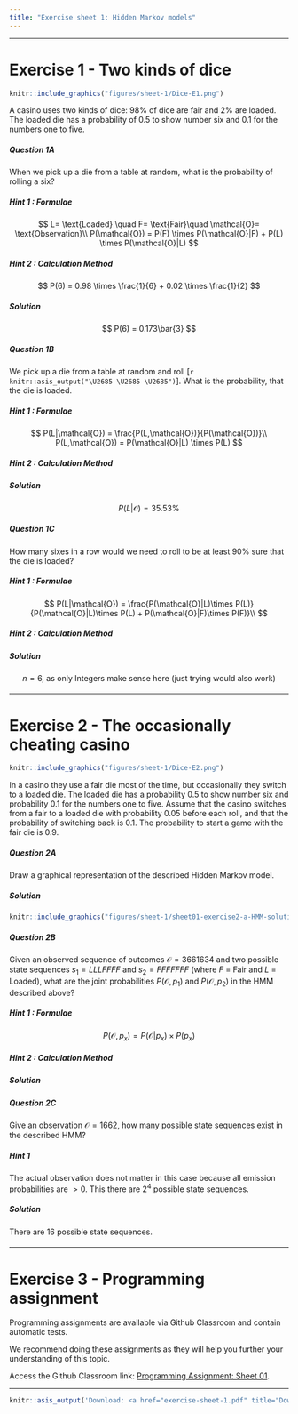 ```yaml
---
title: "Exercise sheet 1: Hidden Markov models"
---
```


---------------------------------

# Exercise 1 - Two kinds of dice

```r
knitr::include_graphics("figures/sheet-1/Dice-E1.png")
```


A casino uses two kinds of dice: $98\%$ of dice are fair and $2\%$ are loaded. The loaded die has a probability of $0.5$ to show number six and $0.1$ for the numbers one to five.


#### {.tabset}

##### Question 1A

::: {.question data-latex=""}

When we pick up a die from a table at random, what is the probability of rolling a six?

::: 

##### Hint 1 : Formulae

::: {.answer data-latex=""}

$$
L= \text{Loaded} \quad F= \text{Fair}\quad \mathcal{O}= \text{Observation}\\
P(\mathcal{O}) = P(F) \times P(\mathcal{O}|F) + P(L) \times P(\mathcal{O}|L)
$$
::: 

##### Hint 2 : Calculation Method

::: {.answer data-latex=""}

$$
P(6) = 0.98 \times \frac{1}{6} + 0.02 \times \frac{1}{2}
$$
::: 

##### Solution

::: {.answer data-latex=""}

$$
P(6) = 0.173\bar{3}
$$
::: 

#### {-}


#### {.tabset}

##### Question 1B

::: {.question data-latex=""}

We pick up a die from a table at random and roll [`r knitr::asis_output("\U2685 \U2685 \U2685")`]. What is the probability, that the die is loaded.
::: 

##### Hint 1 : Formulae

::: {.answer data-latex=""}

$$
P(L|\mathcal{O}) = \frac{P(L,\mathcal{O})}{P(\mathcal{O})}\\
P(L,\mathcal{O}) = P(\mathcal{O}|L) \times P(L)
$$
::: 

##### Hint 2 : Calculation Method

::: {.answer data-latex=""}

\begin{align*}
P(L|\mathcal{O}) &= \frac{P(\mathcal{O}|L)\times P(L)}{P(\mathcal{O}|L)\times P(L) + P(\mathcal{O}|F)\times P(F)}\\
       &= \frac{(\frac{1}{2})^3 \times 0.02}{(\frac{1}{2})^3 \times 0.02 + (\frac{1}{6})^3 \times 0.98}
\end{align*}
::: 

##### Solution

::: {.answer data-latex=""}
$$
P(L|\mathcal{O}) = 35.53\%
$$
::: 

#### {-}


#### {.tabset}

##### Question 1C

::: {.question data-latex=""}

How many sixes in a row would we need to roll to be at least 90\% sure that the die is loaded?
::: 

##### Hint 1 : Formulae

::: {.answer data-latex=""}

$$
P(L|\mathcal{O}) = \frac{P(\mathcal{O}|L)\times P(L)}{P(\mathcal{O}|L)\times P(L) + P(\mathcal{O}|F)\times P(F)}\\
$$
::: 

##### Hint 2 : Calculation Method

::: {.answer data-latex=""}

\begin{alignat}{3}
&P(L|\mathcal{O}) = \frac{\frac{2}{100}\times(\frac{1}{2})^n}{\frac{2}{100}\times(\frac{1}{2})^n + \frac{98}{100}\times(\frac{1}{6})^n} &&\geq 0.9 &&\quad| \text{ split } (\frac{1}{6})^n\\
&\iff \frac{\frac{2}{100}\times(\frac{1}{2})^n}{\frac{2}{100}\times(\frac{1}{2})^n + \frac{98}{100}\times(\frac{1}{2})^n \times (\frac{1}{3})^n} &&\geq \frac{9}{10}  &&\quad| \text{ factorize}\\
&\iff \frac{\frac{2}{100}\times(\frac{1}{2})^n}{\frac{2}{100}\times(\frac{1}{2})^n \times (1 + 49 \times (\frac{1}{3})^n)} &&\geq \frac{9}{10} &&\quad| \text{ simplify, given } n > 0\\
&\iff \frac{1}{1 + 49 \times (\frac{1}{3})^n} &&\geq \frac{9}{10} &&\quad| \text{ cross-multiply, given } n > 0\\
&\iff \frac{9}{10} (1 + 49 \times (\frac{1}{3})^n) &&\leq 1  &&\quad| \text{ rewrite }\\
&\iff (\frac{1}{3})^n &&\leq \frac{1}{441}  &&\quad| \text{ ln() }\\
&\iff n \times ln(\frac{1}{3}) &&\leq ln(\frac{1}{441}) &&\quad| \times\frac{1}{ln(\frac{1}{3})} \\
&\iff n &&\geq \frac{ln(\frac{1}{441})}{ln(\frac{1}{3})}\\
&\iff n &&\geq 5.542487...
\end{alignat}
::: 

##### Solution

::: {.answer data-latex=""}
$$
n = 6 \text{, as only Integers make sense here (just trying would also work)}
$$
::: 

#### {-}


-------------------------------------------


# Exercise 2 - The occasionally cheating casino

```r
knitr::include_graphics("figures/sheet-1/Dice-E2.png")
```

In a casino they use a fair die most of the time, but occasionally they switch to a loaded die. The loaded die has a probability $0.5$ to show number six and probability $0.1$ for the numbers one to five. Assume that the casino switches from a fair to a loaded die with probability $0.05$ before each roll, and that the probability of switching back is $0.1$. The probability to start a game with the fair die is $0.9$.

#### {.tabset}

##### Question 2A

::: {.question data-latex=""}
Draw a graphical representation of the described Hidden Markov model.
::: 


##### Solution

::: {.answer data-latex=""}

```r
knitr::include_graphics("figures/sheet-1/sheet01-exercise2-a-HMM-solution.png")
```
::: 

#### {-}


#### {.tabset}

##### Question 2B

::: {.question data-latex=""}
Given an observed sequence of outcomes $\mathcal{O} = 3661634$ and two possible state sequences $s_1 = LLLFFFF$ and $s_2 = FFFFFFF$ (where $F$ = Fair and $L$ = Loaded), what are the joint probabilities $P(\mathcal{O}, p_1)$ and $P(\mathcal{O}, p_2)$ in the HMM described above?
::: 


##### Hint 1 : Formulae

::: {.answer data-latex=""}
$$
P(\mathcal{O}, p_x) = P(\mathcal{O}|p_x) \times P(p_x)
$$
::: 

##### Hint 2 : Calculation Method

::: {.answer data-latex=""}
\begin{align*}
P(s_1)   =& \pi_L \times t_{LL}^2 \times t_{LF} \times t_{FF}^3 = 0.1 \times 0.9^2 \times 0.1 \times (0.95)^3 = 0.0069 \\
P(s_2)   =& \pi_F \times t_{FF}^6  = 0.9 \times 0.95^6 = 0.6616 \\
P(\mathcal{O}|s_1) =& t_{L,3} \times t_{L,6}^2 \times t_{F,1} \times t_{F,6} \times t_{F,3} \times t_{F,4} = 0.1 \times 0.5^2 \times (\frac{1}{6})^4 = 1.9 \times 10^{-5} \\
P(\mathcal{O}|s_2) =& t_{F,3} \times t_{F,6}^2 \times t_{F,1} \times t_{F,6} \times t_{F,3} \times t_{F,4} = (\frac{1}{6})^7 = 3.57 \times 10^{-6} \\
P(\mathcal{O},s_1) =& P(\mathcal{O}|s_1) \times P(s_1)= 1.9 \times 10^{-5} \times 0.0069 \\
P(\mathcal{O},s_2) =& P(\mathcal{O}|s_2) \times P(s_2)= 3.57 \times 10^{-6} \times 0.6616
\end{align*}
::: 

##### Solution

::: {.answer data-latex=""}
\begin{align*}
P(\mathcal{O},s_1) &= 1.34 \times 10^{-7}\\
P(\mathcal{O},s_2) &= 2.36 \times 10^{-6}
\end{align*}
::: 

#### {-}


#### {.tabset}

##### Question 2C

::: {.question data-latex=""}
Give an observation $\mathcal{O} = 1662$, how many possible state sequences exist in the described HMM?
::: 


##### Hint 1

::: {.answer data-latex=""}
The actual observation does not matter in this case because all emission probabilities are $>0$. This there are $2^4$ possible state sequences.
::: 

##### Solution

::: {.answer data-latex=""}
There are $16$ possible state sequences.
::: 

#### {-}

-------------------------------------------

# Exercise 3 - Programming assignment

Programming assignments are available via Github Classroom and contain automatic tests.

We recommend doing these assignments as they will help you further your understanding of this topic.

Access the Github Classroom link: [Programming Assignment: Sheet 01]().

-------------------------------------------

```r
knitr::asis_output('Download: <a href="exercise-sheet-1.pdf" title="Download PDF Version">PDF Version</a> of this page.')
```
